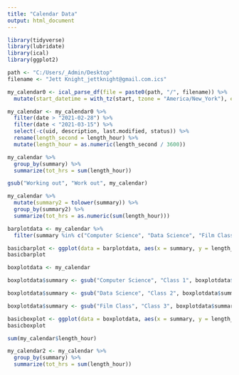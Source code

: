 ```yaml
---
title: "Calendar Data"
output: html_document
---
```


```r
library(tidyverse)
library(lubridate)
library(ical)
library(ggplot2)
```

```r
path <- "C:/Users/_Admin/Desktop"
filename <- "Jett Knight_jettknight@gmail.com.ics"
```

```r
my_calendar0 <- ical_parse_df(file = paste0(path, "/", filename)) %>%
  mutate(start_datetime = with_tz(start, tzone = "America/New_York"), end_datetime = with_tz(end, tzone = "America/New_York"), length_hour = end_datetime - start_datetime, date = floor_date(start_datetime, unit = "day"))
```

```r
my_calendar <- my_calendar0 %>%
  filter(date > "2021-02-28") %>%
  filter(date < "2021-03-15") %>%
  select(-c(uid, description, last.modified, status)) %>%
  rename(length_second = length_hour) %>%
  mutate(length_hour = as.numeric(length_second / 3600))
```

```r
my_calendar %>%
  group_by(summary) %>%
  summarize(tot_hrs = sum(length_hour))
```

```r
gsub("Working out", "Work out", my_calendar)
```


```r
my_calendar %>%
  mutate(summary2 = tolower(summary)) %>%
  group_by(summary2) %>%
  summarize(tot_hrs = as.numeric(sum(length_hour)))
```

```r
barplotdata <- my_calendar %>%
  filter(summary %in% c("Computer Science", "Data Science", "Film Class"))
```

```r
basicbarplot <- ggplot(data = barplotdata, aes(x = summary, y = length_hour)) + geom_bar(stat = "identity", color = "blue", fill = "blue") + labs(title = "Time Spent in Classes Over Two Weeks", x = "Classes", y = "Hours Spent in Class")
basicbarplot
```

```r
boxplotdata <- my_calendar
```

```r
boxplotdata$summary <- gsub("Computer Science", "Class 1", boxplotdata$summary)
```

```r
boxplotdata$summary <- gsub("Data Science", "Class 2", boxplotdata$summary)
```

```r
boxplotdata$summary <- gsub("Film Class", "Class 3", boxplotdata$summary)
```

```r
basicboxplot <- ggplot(data = boxplotdata, aes(x = summary, y = length_hour)) + geom_boxplot(stat = "boxplot", color = c("red", "red", "red", "blue", "blue", "blue", "blue"), fill = c("red", "red", "red", "blue", "blue", "blue", "blue")) + labs(title = "Time Spent on All Weekly Activities", x = "Activities", y = "Hours Spent on Activity")
basicboxplot
```

```r
sum(my_calendar$length_hour)
```

```r
my_calendar2 <- my_calendar %>%
  group_by(summary) %>%
  summarize(tot_hrs = sum(length_hour))
```





















